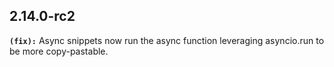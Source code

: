 ## 2.14.0-rc2
**`(fix):`** Async snippets now run the async function leveraging asyncio.run to be more copy-pastable.


